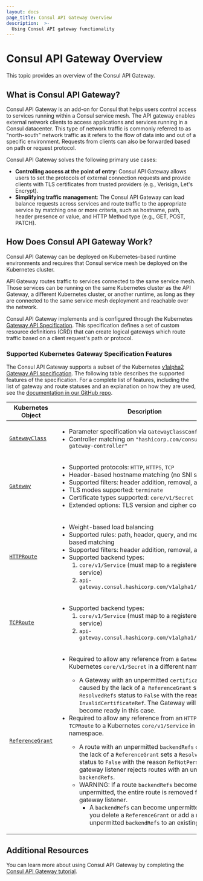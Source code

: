 ```yaml
---
layout: docs
page_title: Consul API Gateway Overview
description:  >-
  Using Consul API gateway functionality
---
```


# Consul API Gateway Overview

This topic provides an overview of the Consul API Gateway.

## What is Consul API Gateway?

Consul API Gateway is an add-on for Consul that helps users control access to services running within a Consul service mesh. The API gateway enables external network clients to access applications and services running in a Consul datacenter. This type of network traffic is commonly referred to as "north-south" network traffic as it refers to the flow of data into and out of a specific environment. Requests from clients can also be forwarded based on path or request protocol.

Consul API Gateway solves the following primary use cases:

- **Controlling access at the point of entry**: Consul API Gateway allows users to set the protocols of external connection requests and provide clients with TLS certificates from trusted providers (e.g., Verisign, Let's Encrypt).
- **Simplifying traffic management**: The Consul API Gateway can load balance requests across services and route traffic to the appropriate service by matching one or more criteria, such as hostname, path, header presence or value, and HTTP Method type (e.g., GET, POST, PATCH).

## How Does Consul API Gateway Work?

Consul API Gateway can be deployed on Kubernetes-based runtime environments and requires that Consul service mesh be deployed on the Kubernetes cluster.

API Gateway routes traffic to services connected to the same service mesh. Those services can be running on the same Kubernetes cluster as the API Gateway, a different Kubernetes cluster, or another runtime, as long as they are connected to the same service mesh deployment and reachable over the network.

Consul API Gateway implements and is configured through the Kubernetes [Gateway API Specification](https://gateway-api.sigs.k8s.io/). This specification defines a set of custom resource definitions (CRD) that can create logical gateways which route traffic based on a client request's path or protocol.

### Supported Kubernetes Gateway Specification Features

The Consul API Gateway supports a subset of the Kubernetes [v1alpha2 Gateway API specification](https://gateway-api.sigs.k8s.io/v1alpha2/references/spec/). The following table
describes the supported features of the specification. For a complete list of features, including the list of gateway and route statuses and an explanation on how they
are used, see the [documentation in our GitHub repo](https://github.com/hashicorp/consul-api-gateway/blob/main/dev/docs/supported-features.md).

| Kubernetes Object  | Description |
| ----- | ----------------------------- |
| [`GatewayClass`](https://gateway-api.sigs.k8s.io/v1alpha2/references/spec/#gateway.networking.k8s.io/v1alpha2.GatewayClass) | <ul><li>Parameter specification via `GatewayClassConfig` CRD</li><li>Controller matching on `"hashicorp.com/consul-api-gateway-controller"`</li></ul> |
| [`Gateway`](https://gateway-api.sigs.k8s.io/v1alpha2/references/spec/#gateway.networking.k8s.io/v1alpha2.Gateway) | <ul><li>Supported protocols: `HTTP`, `HTTPS`, `TCP`</li><li>Header-based hostname matching (no SNI support)</li><li>Supported filters: header addition, removal, and setting</li><li>TLS modes supported: `terminate`</li><li>Certificate types supported: `core/v1/Secret`</li><li>Extended options: TLS version and cipher constraints</li></ul> |
| [`HTTPRoute`](https://gateway-api.sigs.k8s.io/v1alpha2/references/spec/#gateway.networking.k8s.io/v1alpha2.HTTPRoute) | <ul><li>Weight-based load balancing</li><li>Supported rules: path, header, query, and method-based matching</li><li>Supported filters: header addition, removal, and setting</li><li>Supported backend types: <ol><li>`core/v1/Service` (must map to a registered Consul service)</li><li>`api-gateway.consul.hashicorp.com/v1alpha1/MeshService`</li></ol></li></ul> |
| [`TCPRoute`](https://gateway-api.sigs.k8s.io/v1alpha2/references/spec/#gateway.networking.k8s.io/v1alpha2.TCPRoute) | <ul><li>Supported backend types: <ol><li>`core/v1/Service` (must map to a registered Consul service)</li><li>`api-gateway.consul.hashicorp.com/v1alpha1/MeshService`</li></ol></li></ul> |
| [`ReferenceGrant`](https://gateway-api.sigs.k8s.io/v1alpha2/references/spec/#gateway.networking.k8s.io/v1alpha2.ReferenceGrant) | <ul><li>Required to allow any reference from a `Gateway` to a Kubernetes `core/v1/Secret` in a different namespace.</li><ul><li>A Gateway with an unpermitted `certificateRefs` caused by the lack of a` ReferenceGrant` sets a `ResolvedRefs` status to `False` with the reason `InvalidCertificateRef`. The Gateway will not become ready in this case.</li></ul><li>Required to allow any reference from an `HTTPRoute` or `TCPRoute` to a Kubernetes `core/v1/Service` in a different namespace.</li><ul><li>A route with an unpermitted `backendRefs` caused by the lack of a `ReferenceGrant` sets a `ResolvedRefs` status to `False` with the reason `RefNotPermitted`. The gateway listener rejects routes with an unpermitted `backendRefs`.</li><li>WARNING: If a route `backendRefs` becomes unpermitted, the entire route is removed from the gateway listener. <ul><li>A `backendRefs` can become unpermitted when you delete a `ReferenceGrant` or add a new unpermitted `backendRefs` to an existing route.</li></ul></li></ul></ul> |

## Additional Resources

You can learn more about using Consul API Gateway by completing the [Consul API Gateway tutorial](/consul/tutorials/developer-mesh/kubernetes-api-gateway?utm_source=docs).

